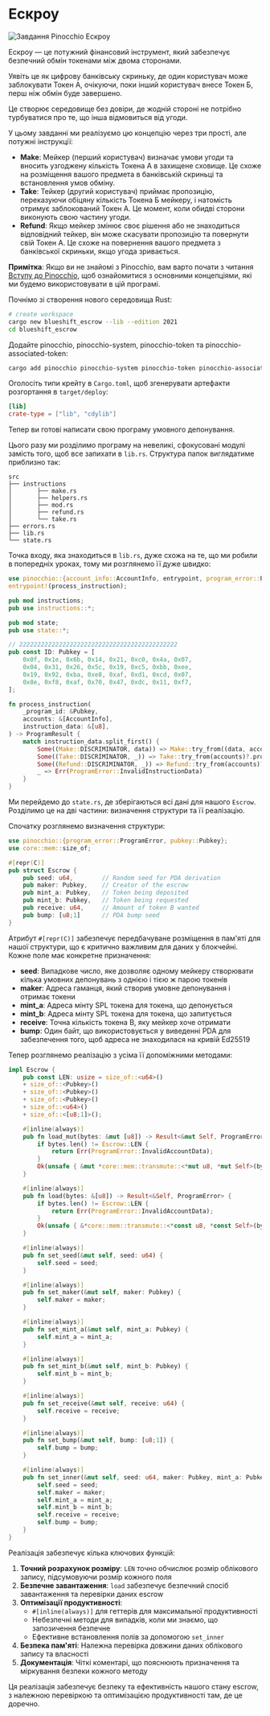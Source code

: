 
# Ескроу

![Завдання Pinocchio Ескроу](/graphics/challenge-banners/pinocchio-escrow.png)

Ескроу — це потужний фінансовий інструмент, який забезпечує безпечний обмін токенами між двома сторонами.

Уявіть це як цифрову банківську скриньку, де один користувач може заблокувати Токен А, очікуючи, поки інший користувач внесе Токен Б, перш ніж обмін буде завершено.

Це створює середовище без довіри, де жодній стороні не потрібно турбуватися про те, що інша відмовиться від угоди.

У цьому завданні ми реалізуємо цю концепцію через три прості, але потужні інструкції:
- **Make**: Мейкер (перший користувач) визначає умови угоди та вносить узгоджену кількість Токена А в захищене сховище. Це схоже на розміщення вашого предмета в банківській скриньці та встановлення умов обміну.
- **Take**: Тейкер (другий користувач) приймає пропозицію, переказуючи обіцяну кількість Токена Б мейкеру, і натомість отримує заблокований Токен А. Це момент, коли обидві сторони виконують свою частину угоди.
- **Refund**: Якщо мейкер змінює своє рішення або не знаходиться відповідний тейкер, він може скасувати пропозицію та повернути свій Токен А. Це схоже на повернення вашого предмета з банківської скриньки, якщо угода зривається.

**Примітка**: Якщо ви не знайомі з Pinocchio, вам варто почати з читання [Вступу до Pinocchio](/uk/courses/introduction-to-pinocchio), щоб ознайомитися з основними концепціями, які ми будемо використовувати в цій програмі.

<ArticleSection name="Встановлення" id="installation" level="h2" />

Почнімо зі створення нового середовища Rust:

```bash
# create workspace
cargo new blueshift_escrow --lib --edition 2021
cd blueshift_escrow
```

Додайте pinocchio, pinocchio-system, pinocchio-token та pinocchio-associated-token:

```bash
cargo add pinocchio pinocchio-system pinocchio-token pinocchio-associated-token-account
```

Оголосіть типи крейту в `Cargo.toml`, щоб згенерувати артефакти розгортання в `target/deploy`:

```toml
[lib]
crate-type = ["lib", "cdylib"]
```

Тепер ви готові написати свою програму умовного депонування.

<ArticleSection name="Template" id="template" level="h2" />

Цього разу ми розділимо програму на невеликі, сфокусовані модулі замість того, щоб все запихати в `lib.rs`. Структура папок виглядатиме приблизно так:

```
src
├── instructions
│       ├── make.rs
│       ├── helpers.rs
│       ├── mod.rs
│       ├── refund.rs
│       └── take.rs
├── errors.rs
├── lib.rs
└── state.rs
```

Точка входу, яка знаходиться в `lib.rs`, дуже схожа на те, що ми робили в попередніх уроках, тому ми розглянемо її дуже швидко:

```rust
use pinocchio::{account_info::AccountInfo, entrypoint, program_error::ProgramError, pubkey::Pubkey, ProgramResult};
entrypoint!(process_instruction);

pub mod instructions;
pub use instructions::*;

pub mod state;
pub use state::*;

// 22222222222222222222222222222222222222222222
pub const ID: Pubkey = [
    0x0f, 0x1e, 0x6b, 0x14, 0x21, 0xc0, 0x4a, 0x07,
    0x04, 0x31, 0x26, 0x5c, 0x19, 0xc5, 0xbb, 0xee,
    0x19, 0x92, 0xba, 0xe8, 0xaf, 0xd1, 0xcd, 0x07,
    0x8e, 0xf8, 0xaf, 0x70, 0x47, 0xdc, 0x11, 0xf7,
];

fn process_instruction(
    _program_id: &Pubkey,
    accounts: &[AccountInfo],
    instruction_data: &[u8],
) -> ProgramResult {
    match instruction_data.split_first() {
        Some((Make::DISCRIMINATOR, data)) => Make::try_from((data, accounts))?.process(),
        Some((Take::DISCRIMINATOR, _)) => Take::try_from(accounts)?.process(),
        Some((Refund::DISCRIMINATOR, _)) => Refund::try_from(accounts)?.process(),
        _ => Err(ProgramError::InvalidInstructionData)
    }
}
```

<ArticleSection name="State" id="state" level="h2" />

Ми перейдемо до `state.rs`, де зберігаються всі дані для нашого `Escrow`. Розділимо це на дві частини: визначення структури та її реалізацію.

Спочатку розглянемо визначення структури:

```rust
use pinocchio::{program_error::ProgramError, pubkey::Pubkey};
use core::mem::size_of;

#[repr(C)]
pub struct Escrow {
    pub seed: u64,        // Random seed for PDA derivation
    pub maker: Pubkey,    // Creator of the escrow
    pub mint_a: Pubkey,   // Token being deposited
    pub mint_b: Pubkey,   // Token being requested
    pub receive: u64,     // Amount of token B wanted
    pub bump: [u8;1]      // PDA bump seed
}
```

Атрибут `#[repr(C)]` забезпечує передбачуване розміщення в пам'яті для нашої структури, що є критично важливим для даних у блокчейні. Кожне поле має конкретне призначення:
- **seed**: Випадкове число, яке дозволяє одному мейкеру створювати кілька умовних депонувань з однією і тією ж парою токенів
- **maker**: Адреса гаманця, який створив умовне депонування і отримає токени
- **mint_a**: Адреса мінту SPL токена для токена, що депонується
- **mint_b**: Адреса мінту SPL токена для токена, що запитується
- **receive**: Точна кількість токена B, яку мейкер хоче отримати
- **bump**: Один байт, що використовується у виведенні PDA для забезпечення того, щоб адреса не знаходилася на кривій Ed25519

Тепер розглянемо реалізацію з усіма її допоміжними методами:

```rust
impl Escrow {
    pub const LEN: usize = size_of::<u64>() 
    + size_of::<Pubkey>() 
    + size_of::<Pubkey>() 
    + size_of::<Pubkey>() 
    + size_of::<u64>()
    + size_of::<[u8;1]>();

    #[inline(always)]
    pub fn load_mut(bytes: &mut [u8]) -> Result<&mut Self, ProgramError> {
        if bytes.len() != Escrow::LEN {
            return Err(ProgramError::InvalidAccountData);
        }
        Ok(unsafe { &mut *core::mem::transmute::<*mut u8, *mut Self>(bytes.as_mut_ptr()) })
    }

    #[inline(always)]
    pub fn load(bytes: &[u8]) -> Result<&Self, ProgramError> {
        if bytes.len() != Escrow::LEN {
            return Err(ProgramError::InvalidAccountData);
        }
        Ok(unsafe { &*core::mem::transmute::<*const u8, *const Self>(bytes.as_ptr()) })
    }

    #[inline(always)]
    pub fn set_seed(&mut self, seed: u64) {
        self.seed = seed;
    }

    #[inline(always)]
    pub fn set_maker(&mut self, maker: Pubkey) {
        self.maker = maker;
    }

    #[inline(always)]
    pub fn set_mint_a(&mut self, mint_a: Pubkey) {
        self.mint_a = mint_a;
    }

    #[inline(always)]
    pub fn set_mint_b(&mut self, mint_b: Pubkey) {
        self.mint_b = mint_b;
    }

    #[inline(always)]
    pub fn set_receive(&mut self, receive: u64) {
        self.receive = receive;
    }

    #[inline(always)]
    pub fn set_bump(&mut self, bump: [u8;1]) {
        self.bump = bump;
    }

    #[inline(always)]
    pub fn set_inner(&mut self, seed: u64, maker: Pubkey, mint_a: Pubkey, mint_b: Pubkey, receive: u64, bump: [u8;1]) {
        self.seed = seed;
        self.maker = maker;
        self.mint_a = mint_a;
        self.mint_b = mint_b;
        self.receive = receive;
        self.bump = bump;
    }
}
```

Реалізація забезпечує кілька ключових функцій:
1. **Точний розрахунок розміру**: `LEN` точно обчислює розмір облікового запису, підсумовуючи розмір кожного поля
2. **Безпечне завантаження**: `load` забезпечує безпечний спосіб завантаження та перевірки даних escrow
3. **Оптимізації продуктивності**:
   - `#[inline(always)]` для геттерів для максимальної продуктивності
   - Небезпечні методи для випадків, коли ми знаємо, що запозичення безпечне
   - Ефективне встановлення полів за допомогою `set_inner`
4. **Безпека пам'яті**: Належна перевірка довжини даних облікового запису та власності
5. **Документація**: Чіткі коментарі, що пояснюють призначення та міркування безпеки кожного методу

Ця реалізація забезпечує безпеку та ефективність нашого стану escrow, з належною перевіркою та оптимізацією продуктивності там, де це доречно.
